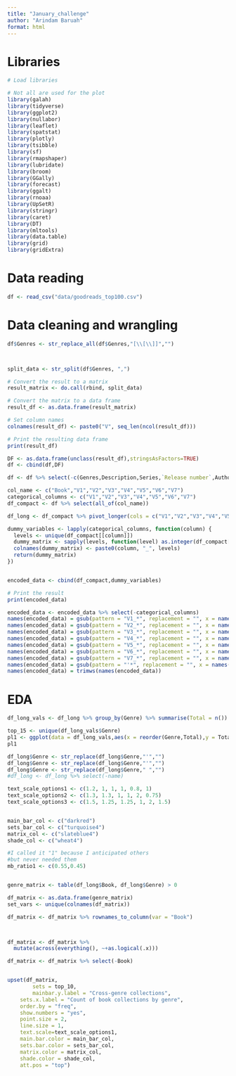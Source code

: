 ```yaml
---
title: "January_challenge"
author: "Arindam Baruah"
format: html
---
```

# Libraries

```r
# Load libraries

# Not all are used for the plot
library(galah)
library(tidyverse)
library(ggplot2)
library(nullabor)
library(leaflet)
library(spatstat) 
library(plotly)
library(tsibble)
library(sf)
library(rmapshaper)
library(lubridate)
library(broom)
library(GGally)
library(forecast)
library(ggalt)
library(rnoaa)
library(UpSetR)
library(stringr)
library(caret)
library(DT)
library(mltools)
library(data.table)
library(grid)
library(gridExtra)
```

# Data reading

```r
df <- read_csv("data/goodreads_top100.csv")

```

# Data cleaning and wrangling

```r
df$Genres <- str_replace_all(df$Genres,"[\\[\\]]","")



split_data <- str_split(df$Genres, ",")

# Convert the result to a matrix
result_matrix <- do.call(rbind, split_data)

# Convert the matrix to a data frame
result_df <- as.data.frame(result_matrix)

# Set column names
colnames(result_df) <- paste0("V", seq_len(ncol(result_df)))

# Print the resulting data frame
print(result_df)


```



```r



DF <- as.data.frame(unclass(result_df),stringsAsFactors=TRUE)
df <- cbind(df,DF)

df <- df %>% select(-c(Genres,Description,Series,`Release number`,Author,`Num Pages`,`Publication Date`,Rating,...1))
```

```r

col_name <- c("Book","V1","V2","V3","V4","V5","V6","V7")
categorical_columns <- c("V1","V2","V3","V4","V5","V6","V7")
df_compact <- df %>% select(all_of(col_name))

df_long <- df_compact %>% pivot_longer(cols = c("V1","V2","V3","V4","V5","V6","V7"),values_to = "Genre")

dummy_variables <- lapply(categorical_columns, function(column) {
  levels <- unique(df_compact[[column]])
  dummy_matrix <- sapply(levels, function(level) as.integer(df_compact[[column]] == level))
  colnames(dummy_matrix) <- paste0(column, "_", levels)
  return(dummy_matrix)
})


encoded_data <- cbind(df_compact,dummy_variables)

# Print the result
print(encoded_data)

```







```r
encoded_data <- encoded_data %>% select(-categorical_columns)
names(encoded_data) = gsub(pattern = "V1_*", replacement = "", x = names(encoded_data))
names(encoded_data) = gsub(pattern = "V2_*", replacement = "", x = names(encoded_data))
names(encoded_data) = gsub(pattern = "V3_*", replacement = "", x = names(encoded_data))
names(encoded_data) = gsub(pattern = "V4_*", replacement = "", x = names(encoded_data))
names(encoded_data) = gsub(pattern = "V5_*", replacement = "", x = names(encoded_data))
names(encoded_data) = gsub(pattern = "V6_*", replacement = "", x = names(encoded_data))
names(encoded_data) = gsub(pattern = "V7_*", replacement = "", x = names(encoded_data))
names(encoded_data) = gsub(pattern = "'*", replacement = "", x = names(encoded_data))
names(encoded_data) = trimws(names(encoded_data))
```

# EDA


```r

df_long_vals <- df_long %>% group_by(Genre) %>% summarise(Total = n()) %>% arrange(-Total) %>% head(15)

top_15 <- unique(df_long_vals$Genre)
pl1 <- ggplot(data = df_long_vals,aes(x = reorder(Genre,Total),y = Total)) + geom_col() + geom_label(aes(label = Total)) + coord_flip() + ggtitle("Top most books by genre")
pl1
```



```r
df_long$Genre <- str_replace(df_long$Genre,"'","")
df_long$Genre <- str_replace(df_long$Genre,"'","")
df_long$Genre <- str_replace(df_long$Genre," ","")
#df_long <- df_long %>% select(-name)

text_scale_options1 <- c(1.2, 1, 1, 1, 0.8, 1)
text_scale_options2 <- c(1.3, 1.3, 1, 1, 2, 0.75)
text_scale_options3 <- c(1.5, 1.25, 1.25, 1, 2, 1.5)


main_bar_col <- c("darkred")
sets_bar_col <- c("turquoise4")
matrix_col <- c("slateblue4")
shade_col <- c("wheat4")

#I called it "1" because I anticipated others
#but never needed them
mb_ratio1 <- c(0.55,0.45)


genre_matrix <- table(df_long$Book, df_long$Genre) > 0

df_matrix <- as.data.frame(genre_matrix)
set_vars <- unique(colnames(df_matrix))

df_matrix <- df_matrix %>% rownames_to_column(var = "Book")



df_matrix <- df_matrix %>% 
  mutate(across(everything(), ~+as.logical(.x)))

df_matrix <- df_matrix %>% select(-Book)


upset(df_matrix,
        sets = top_10,
      	mainbar.y.label = "Cross-genre collections", 
	sets.x.label = "Count of book collections by genre",
	order.by = "freq",
	show.numbers = "yes",
	point.size = 2, 
	line.size = 1,
	text.scale=text_scale_options1,
	main.bar.color = main_bar_col,
	sets.bar.color = sets_bar_col,
	matrix.color = matrix_col,
	shade.color = shade_col,
	att.pos = "top")


```








